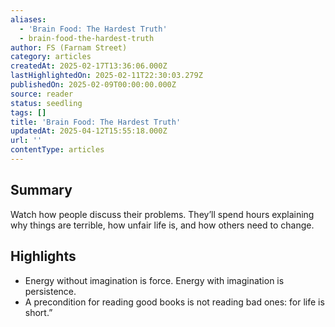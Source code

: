 ```yaml
---
aliases:
  - 'Brain Food: The Hardest Truth'
  - brain-food-the-hardest-truth
author: FS (Farnam Street)
category: articles
createdAt: 2025-02-17T13:36:06.000Z
lastHighlightedOn: 2025-02-11T22:30:03.279Z
publishedOn: 2025-02-09T00:00:00.000Z
source: reader
status: seedling
tags: []
title: 'Brain Food: The Hardest Truth'
updatedAt: 2025-04-12T15:55:18.000Z
url: ''
contentType: articles
---
```

## Summary

Watch how people discuss their problems. They’ll spend hours explaining why things are terrible, how unfair life is, and how others need to change.

## Highlights

- Energy without imagination is force. Energy with imagination is persistence.
- A precondition for reading good books is not reading bad ones: for life is short.”
